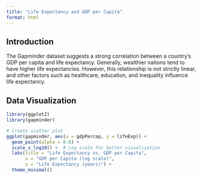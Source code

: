 ```yaml
---
title: "Life Expectancy and GDP per Capita"
format: html
---
```


## Introduction
The Gapminder dataset suggests a strong correlation between a country's GDP per capita and life expectancy. Generally, wealthier nations tend to have higher life expectancies. However, this relationship is not strictly linear, and other factors such as healthcare, education, and inequality influence life expectancy.

## Data Visualization

```r
library(ggplot2)
library(gapminder)

# Create scatter plot
ggplot(gapminder, aes(x = gdpPercap, y = lifeExp)) +
  geom_point(alpha = 0.6) +
  scale_x_log10() +  # Log scale for better visualization
  labs(title = "Life Expectancy vs. GDP per Capita",
       x = "GDP per Capita (log scale)",
       y = "Life Expectancy (years)") +
  theme_minimal()
```

